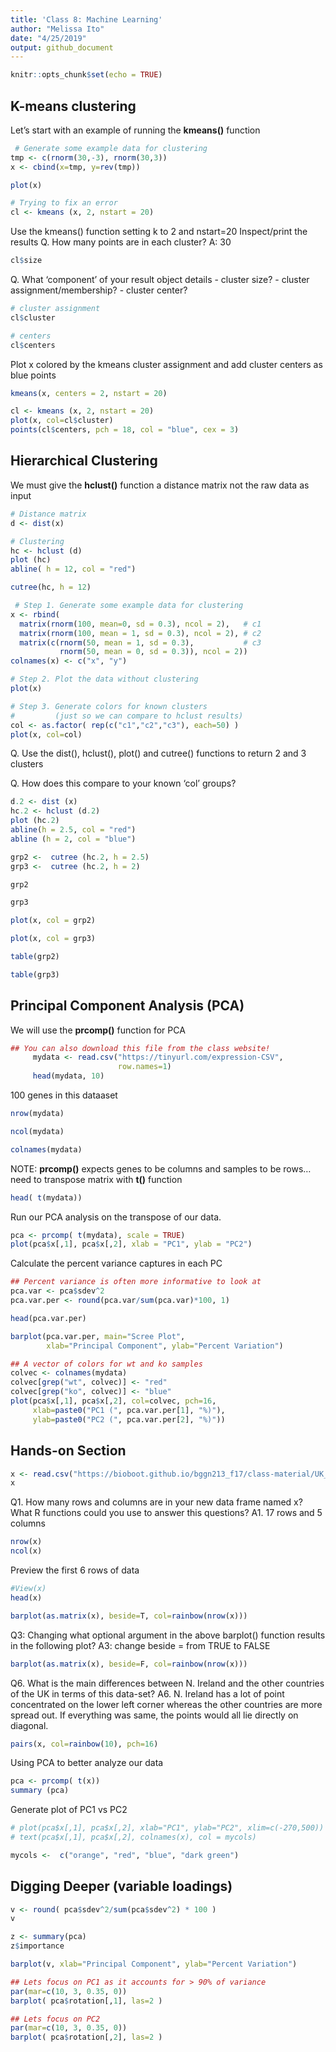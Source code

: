 ```yaml
---
title: 'Class 8: Machine Learning'
author: "Melissa Ito"
date: "4/25/2019"
output: github_document
---
```


```r
knitr::opts_chunk$set(echo = TRUE)
```

## K-means clustering

Let's start with an example of running the **kmeans()** function

```r
 # Generate some example data for clustering
tmp <- c(rnorm(30,-3), rnorm(30,3))
x <- cbind(x=tmp, y=rev(tmp))

plot(x)

# Trying to fix an error
cl <- kmeans (x, 2, nstart = 20)
```

 Use the kmeans() function setting k to 2 and nstart=20
Inspect/print the results
Q. How many points are in each cluster?
  A: 30
  
```r
cl$size
```
  
  
Q. What ‘component’ of your result object details
      - cluster size?
      - cluster assignment/membership?
      - cluster center?
      
```r
# cluster assignment
cl$cluster
```
```r
# centers
cl$centers
```
      
      
Plot x colored by the kmeans cluster assignment and
      add cluster centers as blue points

```r
kmeans(x, centers = 2, nstart = 20)
```

```r
cl <- kmeans (x, 2, nstart = 20)
plot(x, col=cl$cluster)
points(cl$centers, pch = 18, col = "blue", cex = 3)
```

## Hierarchical Clustering

We must give the **hclust()** function a distance matrix not the raw data as input

```r
# Distance matrix
d <- dist(x)

# Clustering
hc <- hclust (d)
plot (hc)
abline( h = 12, col = "red")
```

```r
cutree(hc, h = 12)
```

```r
 # Step 1. Generate some example data for clustering
x <- rbind(
  matrix(rnorm(100, mean=0, sd = 0.3), ncol = 2),   # c1
  matrix(rnorm(100, mean = 1, sd = 0.3), ncol = 2), # c2
  matrix(c(rnorm(50, mean = 1, sd = 0.3),           # c3
           rnorm(50, mean = 0, sd = 0.3)), ncol = 2))
colnames(x) <- c("x", "y")

# Step 2. Plot the data without clustering
plot(x)

# Step 3. Generate colors for known clusters
#         (just so we can compare to hclust results)
col <- as.factor( rep(c("c1","c2","c3"), each=50) )
plot(x, col=col)
```

 Q. Use the dist(), hclust(), plot() and cutree() functions to return 2 and 3 clusters
 
Q. How does this compare to your known 'col' groups?

```r
d.2 <- dist (x)
hc.2 <- hclust (d.2)
plot (hc.2)
abline(h = 2.5, col = "red")
abline (h = 2, col = "blue")
```

```r
grp2 <-  cutree (hc.2, h = 2.5)
grp3 <-  cutree (hc.2, h = 2)
```

```r
grp2
```

```r
grp3
```

```r
plot(x, col = grp2)
```

```r
plot(x, col = grp3)
```

```r
table(grp2)
```
```r
table(grp3)
```

## Principal Component Analysis (PCA)

We will use the **prcomp()** function for PCA
```r
## You can also download this file from the class website!
     mydata <- read.csv("https://tinyurl.com/expression-CSV",
                        row.names=1)
     head(mydata, 10)
```

100 genes in this dataaset
```r
nrow(mydata)
```

```r
ncol(mydata)
```

```r
colnames(mydata)
```

NOTE: **prcomp()** expects genes to be columns and samples to be rows...need to transpose matrix with **t()** function
```r
head( t(mydata))
```

Run our PCA analysis on the transpose of our data.
```r
pca <- prcomp( t(mydata), scale = TRUE)
plot(pca$x[,1], pca$x[,2], xlab = "PC1", ylab = "PC2")
```

Calculate the percent variance captures in each PC
```r
## Percent variance is often more informative to look at
pca.var <- pca$sdev^2
pca.var.per <- round(pca.var/sum(pca.var)*100, 1)

head(pca.var.per)
```

```r
barplot(pca.var.per, main="Scree Plot",
        xlab="Principal Component", ylab="Percent Variation")
```

```r
## A vector of colors for wt and ko samples
colvec <- colnames(mydata)
colvec[grep("wt", colvec)] <- "red"
colvec[grep("ko", colvec)] <- "blue"
plot(pca$x[,1], pca$x[,2], col=colvec, pch=16,
     xlab=paste0("PC1 (", pca.var.per[1], "%)"),
     ylab=paste0("PC2 (", pca.var.per[2], "%)"))
```

## Hands-on Section

```r
x <- read.csv("https://bioboot.github.io/bggn213_f17/class-material/UK_foods.csv", row.names = 1)
x
```

Q1. How many rows and columns are in your new data frame named x? What R functions could you use to answer this questions?
A1. 17 rows and 5 columns
```r
nrow(x)
ncol(x)
```

Preview the first 6 rows of data
```r
#View(x)
head(x)
```

```r
barplot(as.matrix(x), beside=T, col=rainbow(nrow(x)))
```

Q3: Changing what optional argument in the above barplot() function results in the following plot?
A3: change beside = from TRUE to FALSE
```r
barplot(as.matrix(x), beside=F, col=rainbow(nrow(x)))
```

Q6. What is the main differences between N. Ireland and the other countries of the UK in terms of this data-set?
A6. N. Ireland has a lot of point concentrated on the lower left corner whereas the other countries are more spread out. If everything was same, the points would all lie directly on diagonal.
```r
pairs(x, col=rainbow(10), pch=16)
```

Using PCA to better analyze our data
```r
pca <- prcomp( t(x))
summary (pca)
```

Generate plot of PC1 vs PC2
```r
# plot(pca$x[,1], pca$x[,2], xlab="PC1", ylab="PC2", xlim=c(-270,500))
# text(pca$x[,1], pca$x[,2], colnames(x), col = mycols)
```

```r
mycols <-  c("orange", "red", "blue", "dark green")
```

## Digging Deeper (variable loadings)

```r
v <- round( pca$sdev^2/sum(pca$sdev^2) * 100 )
v
```

```r
z <- summary(pca)
z$importance
```

```r
barplot(v, xlab="Principal Component", ylab="Percent Variation")
```

```r
## Lets focus on PC1 as it accounts for > 90% of variance 
par(mar=c(10, 3, 0.35, 0))
barplot( pca$rotation[,1], las=2 )
```
```r
## Lets focus on PC2 
par(mar=c(10, 3, 0.35, 0))
barplot( pca$rotation[,2], las=2 )
```






